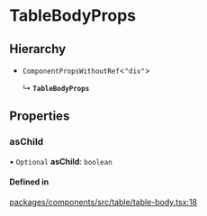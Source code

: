 # TableBodyProps

## Hierarchy

- `ComponentPropsWithoutRef`\<`"div"`\>

  ↳ **`TableBodyProps`**

## Properties

### asChild

• `Optional` **asChild**: `boolean`

#### Defined in

[packages/components/src/table/table-body.tsx:18](https://github.com/vtex/shoreline/blob/7e966c5a4/packages/components/src/table/table-body.tsx#L18)
